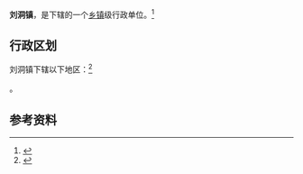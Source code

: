{{中国乡级行政区|42/03/21/107/000}}

'''刘洞镇'''，是{{PRC admin/fullname|42/03/21/107/000|3}}下辖的一个[[乡镇|乡镇]]级行政单位。<ref>{{PRC admin/ref sgc|{{PRC admin/parent|42/03/21/107/000}}}}</ref>

== 行政区划 ==

刘洞镇下辖以下地区：<ref>{{PRC admin/ref sgc|42/03/21/107/000}}</ref>

{{PRC admin/children|42/03/21/107/000}}。

== 参考资料 ==

{{reflist}}

{{行政区划小作品}}
{{PRC admin/navcat|42/03/21/107/000}}